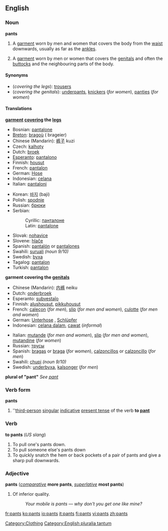 {{wikipediapar|pants}}
==English==

===Noun===
'''pants''' {{pluralonly}}

# {{cattag|US|AU|UK}} A [[garment]] worn by men and women that covers the body from the [[waist]] downwards, usually as far as the [[ankle]]s.
# {{cattag|UK|slang}} A [[garment]] worn by men or women that covers the [[genitals]] and often the [[buttocks]] and the neighbouring parts of the body.

====Synonyms====
*(''covering the legs''): {{UK}} [[trousers]]
*(''covering the genitals''): [[underpants]], [[knickers]] (''for women''), [[panties]] (''for women'')

====Translations====

'''[[garment]] [[cover]]ing the [[leg]]s'''
{{top}}
*Bosnian: [[pantalone#Bosnian|pantalone]] {{f}} {{p}}
*[[Breton]]: [[bragoù]] {{m}} ({{p}} brageier)
*Chinese (Mandarin): [[裤子]] kuzi
*Czech: [[kalhoty]] {{f}} {{p}}
*Dutch: [[broek]]
*[[Esperanto]]: [[:eo:pantalono|pantalono]] {{s}}
*Finnish: [[housut]] {{p}}
*French: [[pantalon]] {{m}} {{s}}
*German: [[Hose#German|Hose]] {{f}} {{s}}
*Indonesian: [[celana]]
*Italian: [[pantaloni]] {{m}} {{p}}
{{mid}}
*Korean: [[바지]] (baji)
*Polish: [[spodnie]] {{p}}
*Russian: [[брюки]] {{p}}
*Serbian:
*:Cyrillic: [[панталоне#Serbian|панталоне]] {{f}} {{p}}
*:Latin: [[pantalone#Serbian|pantalone]] {{f}} {{p}}
*Slovak: [[nohavice#Slovak|nohavice]] {{f}} {{p}}
*Slovene: [[hlače]] {{f}} {{p}}
*Spanish: [[:es:pantalón|pantalón]] {{m}} {{s}} or [[:es:pantalones|pantalones]] {{m}} {{p}}
*Swahili: [[suruali]] ''(noun 9/10)''
*Swedish: [[byxa]] {{s}}
*Tagalog: [[pantalon]]
*Turkish: [[pantalon]] {{s}}
{{bottom}}

'''garment covering the [[genitals]]'''
{{top}}
*Chinese (Mandarin): [[内裤]] neiku
*Dutch: [[onderbroek]]
*Esperanto: [[subvestaĵo]]
*Finnish: [[alushousut]], [[pikkuhousut]]
*French: [[caleçon]] {{m}} (''for men''), [[slip#French|slip]] {{m}} (''for men and women''), [[culotte]] {{f}} (''for men and women'')
*German: [[Unterhose]] {{f}}, [[Schlüpfer]] {{m}}
*Indonesian: [[celana dalam]], [[cawat]] (''informal'')
{{mid}}
*Italian: [[mutande]] {{f}} {{p}} (''for men and women''), [[slip#Italian|slip]] {{m}} (''for men and women''), [[mutandine]] {{f}} {{p}} (''for women'')
*Russian: [[трусы]] {{p}}
*Spanish: <!--this means "underwear": [[ropa interior]] (this includes [[bra]])--> [[bragas]] {{f}}  {{p}} or [[braga]] {{f}} {{s}} (''for women''), [[calzoncillos]] {{m}} {{p}} or [[calzoncillo]] {{m}} {{s}} (''for men'')
*Swahili: [[chupi]] ''(noun 9/10)''
*Swedish: [[underbyxa]], [[kalsonger]] (''for men'')
{{bottom}}

'''plural of "pant"'''
''See [[pant]]''

===Verb form===
'''pants'''

#''[[third-person]] [[singular]] [[indicative]] [[present tense]] of the verb '''to [[pant]]'''

===Verb===
'''to pants''' (''US slang'')

#To pull one's pants down.
#To pull someone else's pants down
#To quickly snatch the hem or back pockets of a pair of pants and give a sharp pull downwards.<!--unnecessary verbiage: Usually done to a male subject with shorts or gym shorts on, to either warn them with a slight tug or to actually give a full pantsing revealing boxers or more. Seeing as one person has two hands they can "double-pants", that is, pants two people at the same time.-->

===Adjective===
'''pants''' (''[[comparative]]'' '''more pants''', ''[[superlative]]'' '''most pants''')

# {{UK}} {{slang}} Of inferior quality.
#:''Your mobile is pants &mdash; why don't you get one like mine?''

[[Category:Clothing]]

[[Category:English pluralia tantum]]

[[fr:pants]]
[[ko:pants]]
[[io:pants]]
[[it:pants]]
[[fi:pants]]
[[vi:pants]]
[[zh:pants]]